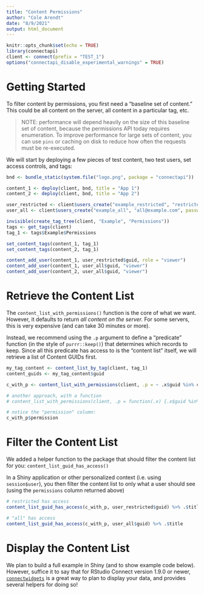 ```yaml
---
title: "Content Permissions"
author: "Cole Arendt"
date: "8/9/2021"
output: html_document
---
```


```r
knitr::opts_chunk$set(echo = TRUE)
library(connectapi)
client <- connect(prefix = "TEST_1")
options("connectapi_disable_experimental_warnings" = TRUE)
```

# Getting Started

To filter content by permissions, you first need a "baseline set of content." This
could be all content on the server, all content in a particular tag, etc.

> NOTE: performance will depend heavily on the size of this baseline set of
content, because the permissions API today requires enumeration. To improve
performance for large sets of content, you can use `pins` or caching on disk to
reduce how often the requests must be re-executed.

We will start by deploying a few pieces of test content, two test users, set
access controls, and tags:

```r
bnd <- bundle_static(system.file("logo.png", package = "connectapi"))

content_1 <- deploy(client, bnd, title = "App 1")
content_2 <- deploy(client, bnd, title = "App 2")

user_restricted <- client$users_create("example_restricted", "restricted@example.com", password = create_random_name())
user_all <- client$users_create("example_all", "all@example.com", password = create_random_name())

invisible(create_tag_tree(client, "Example", "Permissions"))
tags <- get_tags(client)
tag_1 <- tags$Example$Permissions

set_content_tags(content_1, tag_1)
set_content_tags(content_2, tag_1)

content_add_user(content_1, user_restricted$guid, role = "viewer")
content_add_user(content_1, user_all$guid, "viewer")
content_add_user(content_2, user_all$guid, "viewer")
```


# Retrieve the Content List

The `content_list_with_permissions()` function is the core of what we want. However, it defaults to return _all content on the server._ For some servers, this is very expensive (and can take 30 minutes or more).

Instead, we recommend using the `.p` argument to define a "predicate" function
(in the style of `purrr::keep()`) that determines which records to keep. Since all this predicate has access to is the "content list" itself, we will retrieve a list of Content GUIDs first.

```r
my_tag_content <- content_list_by_tag(client, tag_1)
content_guids <- my_tag_content$guid

c_with_p <- content_list_with_permissions(client, .p = ~ .x$guid %in% content_guids)

# another approach, with a function
# content_list_with_permissions(client, .p = function(.x) {.x$guid %in% content_guids})

# notice the "permission" column:
c_with_p$permission
```

# Filter the Content List

We added a helper function to the package that should filter the content list for you: `content_list_guid_has_access()`

In a Shiny application or other personalized context (i.e. using `session$user`), you then
filter the content list to only what a user should see (using the `permissions` column returned above)
```r
# restricted has access
content_list_guid_has_access(c_with_p, user_restricted$guid) %>% .$title

# "all" has access
content_list_guid_has_access(c_with_p, user_all$guid) %>% .$title
```

# Display the Content List

We plan to build a full example in Shiny (and to show example code below).
However, suffice it to say that for RStudio Connect version 1.9.0 or newer,
[`connectwidgets`](https://pkgs.rstudio.com/connectwidgets/) is a great way to
plan to display your data, and provides several helpers for doing so!
